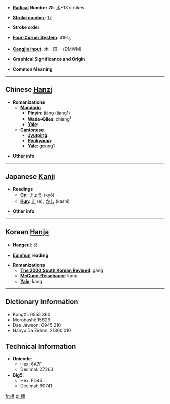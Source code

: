 * '''[[Wiktionary:Chinese radical index| Radical]] Number 75''': [[Wiktionary:Chinese radical index 木|木]]+13 strokes

* '''[[Wiktionary:Chinese total strokes index|Stroke number]]''': [[Wiktionary:Chinese total strokes index 17|17]]

* '''Stroke order''': 

* '''[[Wiktionary:Chinese four corner index|Four-Corner System]]''': 4191<sub>6</sub>

* '''[[Wiktionary:Chinese Cangjie index|Cangjie input]]''': 木一田一 (DMWM)

* '''Graphical Significance and Origin''': 

* '''Common Meaning'''

----

== Chinese [[Hanzi]] ==

* '''Romanizations'''
** '''[[Mandarin]]'''
*** '''[[Pinyin]]''': jiāng (jiang1)
*** '''[[Wade-Giles]]''': chiang<sup>1</sup>
*** '''[[Yale]]''': 
** '''[[Cantonese]]'''
*** '''[[Jyutping]]''':
*** '''[[Penkyamp]]''': 
*** '''[[Yale]]''': geung1

* '''Other info''': 

----

== Japanese [[Kanji]] ==

* '''Readings'''
** '''[[On]]''': [[きょう]] (kyō)
** '''[[Kun]]''': [[え]] (e), [[かし]] (kashi)

* '''Other info''':  

----

== Korean [[Hanja]] ==

* '''[[Hangeul]]''': [[강]]

* '''[[Eumhun]] reading''': 

* '''Romanizations'''
** '''[[The 2000 South Korean Revised Romanization|The 2000 South Korean Revised]]''': gang
** '''[[McCune-Reischauer]]''': kang
** '''[[Yale]]''': kang

----

== Dictionary Information ==

* KangXi: 0555.360
* Morobashi: 15629
* Dae Jaweon: 0945.210
* Hanyu Da Zidian: 21300.010

== Technical Information ==

* '''Unicode''':
** Hex: 6A7F
** Decimal: 27263
* '''Big5''':
** Hex: ED45
** Decimal: 60741

[[fr:橿]]
[[pl:橿]]